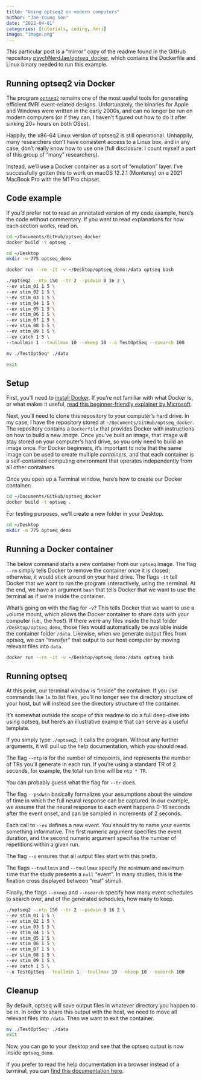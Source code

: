 ```yaml
---
title: "Using optseq2 on modern computers"
author: "Jae-Young Son"
date: "2022-04-01"
categories: [tutorials, coding, fmri]
image: "image.png"
---
```


This particular post is a "mirror" copy of the readme found in the GitHub repository [psychNerdJae/optseq_docker](https://github.com/psychNerdJae/optseq_docker), which contains the Dockerfile and Linux binary needed to run this example.

## Running optseq2 via Docker

The program [`optseq2`](https://surfer.nmr.mgh.harvard.edu/optseq/) remains one of the most useful tools for generating efficient fMRI event-related designs. Unfortunately, the binaries for Apple and Windows were written in the early 2000s, and can no longer be run on modern computers (or if they can, I haven't figured out how to do it after sinking 20+ hours on both OSes).

Happily, the x86-64 Linux version of optseq2 is still operational. Unhappily, many researchers don't have consistent access to a Linux box, and in any case, don't really know how to use one (full disclosure: I count myself a part of this group of "many" researchers).

Instead, we'll use a Docker container as a sort of "emulation" layer. I've successfully gotten this to work on macOS 12.2.1 (Monterey) on a 2021 MacBook Pro with the M1 Pro chipset.

## Code example

If you'd prefer not to read an annotated version of my code example, here's the code without commentary. If you want to read explanations for how each section works, read on.

``` bash
cd ~/Documents/GitHub/optseq_docker
docker build -t optseq .

cd ~/Desktop
mkdir -m 775 optseq_demo

docker run --rm -it -v ~/Desktop/optseq_demo:/data optseq bash

./optseq2 --ntp 150 --tr 2 --psdwin 0 16 2 \
--ev stim_01 1 5 \
--ev stim_02 1 5 \
--ev stim_03 1 5 \
--ev stim_04 1 5 \
--ev stim_05 1 5 \
--ev stim_06 1 5 \
--ev stim_07 1 5 \
--ev stim_08 1 5 \
--ev stim_09 1 5 \
--ev catch 1 5 \
--tnullmin 1 --tnullmax 10 --nkeep 10 --o TestOptSeq --nsearch 100

mv ./TestOptSeq* ./data

exit
```

## Setup

First, you'll need to [install Docker](https://www.docker.com/products/personal/). If you're not familiar with what Docker is, or what makes it useful, [read this beginner-friendly explainer by Microsoft](https://docs.microsoft.com/en-us/dotnet/architecture/microservices/container-docker-introduction/docker-defined).

Next, you'll need to clone this repository to your computer's hard drive. In my case, I have the repository stored at `~/Documents/GitHub/optseq_docker`. The repository contains a `Dockerfile` that provides Docker with instructions on how to build a new *image*. Once you've built an image, that image will stay stored on your computer's hard drive, so you only need to build an image once. For Docker beginners, it's important to note that the same image can be used to create multiple *containers*, and that each container is a self-contained computing environment that operates independently from all other containers.

Once you open up a Terminal window, here's how to create our Docker container:

``` bash
cd ~/Documents/GitHub/optseq_docker
docker build -t optseq .
```

For testing purposes, we'll create a new folder in your Desktop.

``` bash
cd ~/Desktop
mkdir -m 775 optseq_demo
```

## Running a Docker container

The below command starts a new container from our `optseq` image. The flag `--rm` simply tells Docker to remove the container once it is closed; otherwise, it would stick around on your hard drive. The flags `-it` tell Docker that we want to run the program `i`nteractively, using the `t`erminal. At the end, we have an argument `bash` that tells Docker that we want to use the terminal as if we're inside the container.

What's going on with the flag for `-v`? This tells Docker that we want to use a `v`olume mount, which allows the Docker container to share data with your computer (i.e., the *host*). If there were any files inside the host folder `/Desktop/optseq_demo`, those files would automatically be available inside the container folder `/data`. Likewise, when we generate output files from optseq, we can "transfer" that output to our host computer by moving relevant files into `data`.

``` bash
docker run --rm -it -v ~/Desktop/optseq_demo:/data optseq bash
```

## Running optseq

At this point, our terminal window is "inside" the container. If you use commands like `ls` to list files, you'll no longer see the directory structure of your host, but will instead see the directory structure of the container.

It's somewhat outside the scope of this readme to do a full deep-dive into using optseq, but here's an illustrative example that can serve as a useful template.

If you simply type `./optseq2`, it calls the program. Without any further arguments, it will pull up the help documentation, which you should read.

The flag `--ntp` is for the `n`umber of `t`ime`p`oints, and represents the number of TRs you'll generate in each run. If you're using a standard TR of 2 seconds, for example, the total run time will be `ntp * TR`.

You can probably guess what the flag for `--tr` does.

The flag `--psdwin` basically formalizes your assumptions about the window of time in which the full neural response can be captured. In our example, we assume that the neural response to each event happens 0-16 seconds after the event onset, and can be sampled in increments of 2 seconds.

Each call to `--ev` defines a new event. You should try to name your events something informative. The first numeric argument specifies the event duration, and the second numeric argument specifies the number of repetitions within a given run.

The flag `--o` ensures that all `o`utput files start with this prefix.

The flags `--tnullmin` and `--tnullmax` specify the `min`imum and `max`imum `t`ime that the study presents a `null` "event". In many studies, this is the fixation cross displayed between "real" stimuli.

Finally, the flags `--nkeep` and `--nsearch` specify how many event schedules to search over, and of the generated schedules, how many to keep.

``` bash
./optseq2 --ntp 150 --tr 2 --psdwin 0 16 2 \
--ev stim_01 1 5 \
--ev stim_02 1 5 \
--ev stim_03 1 5 \
--ev stim_04 1 5 \
--ev stim_05 1 5 \
--ev stim_06 1 5 \
--ev stim_07 1 5 \
--ev stim_08 1 5 \
--ev stim_09 1 5 \
--ev catch 1 5 \
--o TestOptSeq --tnullmin 1 --tnullmax 10 --nkeep 10 --nsearch 100
```

## Cleanup

By default, optseq will save output files in whatever directory you happen to be in. In order to share this output with the host, we need to move all relevant files into `/data`. Then we want to exit the container.

``` bash
mv ./TestOptSeq* ./data
exit
```

Now, you can go to your desktop and see that the optseq output is now inside `optseq_demo`.

If you prefer to read the help documentation in a browser instead of a terminal, you can [find this documentation here](https://surfer.nmr.mgh.harvard.edu/optseq/optseq2.help.txt).
